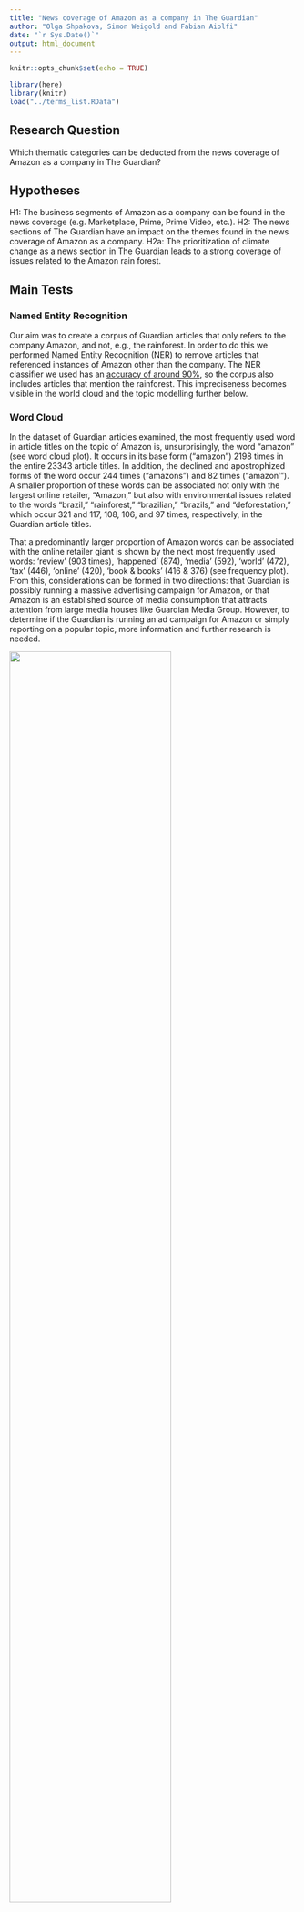 ```yaml
---
title: "News coverage of Amazon as a company in The Guardian"
author: "Olga Shpakova, Simon Weigold and Fabian Aiolfi"
date: "`r Sys.Date()`"
output: html_document
---
```


```r
knitr::opts_chunk$set(echo = TRUE)

library(here)
library(knitr)
load("../terms_list.RData")
```

## Research Question
Which thematic categories can be deducted from the news coverage of Amazon as a company in The Guardian?

## Hypotheses
H1: The business segments of Amazon as a company can be found in the news coverage (e.g. Marketplace, Prime, Prime Video, etc.).
H2: The news sections of The Guardian have an impact on the themes found in the news coverage of Amazon as a company.
H2a: The prioritization of climate change as a news section in The Guardian leads to a strong coverage of issues related to the Amazon rain forest.

## Main Tests

### Named Entity Recognition
Our aim was to create a corpus of Guardian articles that only refers to the company Amazon, and not, e.g., the rainforest. In order to do this we performed Named Entity Recognition (NER) to remove articles that referenced instances of Amazon other than the company. The NER classifier we used has an [accuracy of around 90%](https://spacy.io/usage/facts-figures#benchmarks), so the corpus also includes articles that mention the rainforest. This impreciseness becomes visible in the world cloud and the topic modelling further below.

### Word Cloud
In the dataset of Guardian articles examined, the most frequently used word in article titles on the topic of Amazon is, unsurprisingly, the word "amazon" (see word cloud plot). It occurs in its base form ("amazon") 2198 times in the entire 23343 article titles. In addition, the declined and apostrophized forms of the word occur 244 times ("amazons") and 82 times ("amazon'"). A smaller proportion of these words can be associated not only with the largest online retailer, "Amazon," but also with environmental issues related to the words "brazil," "rainforest," "brazilian," "brazils," and "deforestation," which occur 321 and 117, 108, 106, and 97 times, respectively, in the Guardian article titles.

That a predominantly larger proportion of Amazon words can be associated with the online retailer giant is shown by the next most frequently used words: 'review' (903 times), 'happened' (874), 'media' (592), 'world' (472), 'tax' (446), 'online' (420), 'book & books' (416 & 376) (see frequency plot). From this, considerations can be formed in two directions: that Guardian is possibly running a massive advertising campaign for Amazon, or that Amazon is an established source of media consumption that attracts attention from large media houses like Guardian Media Group. However, to determine if the Guardian is running an ad campaign for Amazon or simply reporting on a popular topic, more information and further research is needed.

![](Rplot_Amazon_Word_Cloud.png){width=75%}
![](Rplot_Frequency_Amazon.png){width=75%}

### Topic Modelling
We used Latent Dirichlet allocation (LDA) to form topic models of the articles in our Guardian corpus. We set the number of topics to be ten. Training the model on the corpus took several hours, which prevented us from trying out different numbers of topics. This could be an interesting hyper-parameter to play with in future work.

The following table displays the ten most important terms for each topic. Based on these terms, we named each topic manually.

```r
kable(terms_list)
```

This figure displays the share of articles of each topic in our corpus. Unsurprisingly, articles referencing the company Amazon are the most common. The following three topics (Publishing, TV & Films, Digital) may refer to Amazon as a media giant, selling books, producing TV series and movies and offering digital services such as AWS. We see that around 10% of articles contain environmental references. This may include the Amazon rainforest, but perhaps also articles on the environmental impact of the company, due to its sheer size in the world. Why other the topics appear, such as Travel, Football or COVID-19 is currently unclear and would require further investigation.

![](topic_frequency_bar_plot.png){width=50%}


